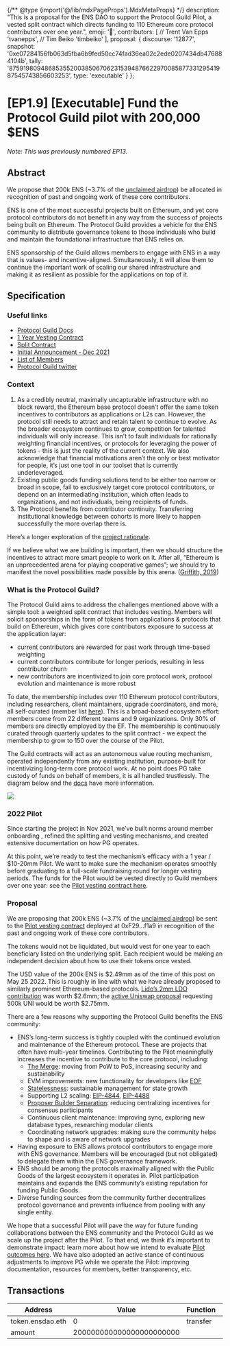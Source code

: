 {/** @type {import('@/lib/mdxPageProps').MdxMetaProps} */}
    description: "This is a proposal for the ENS DAO to support the Protocol Guild Pilot, a vested split contract which directs funding to 110 Ethereum core protocol contributors over one year.",
    emoji: '📗',
    contributors: [
        // Trent Van Epps
        'tvanepps',
        // Tim Beiko
        'timbeiko'
    ],
    proposal: {
        discourse: '12877',
        snapshot: '0xe07284156fb063d5fba6b9fed50cc74fad36ea02c2ede0207434db476884104b',
        tally: '8759198094868535520038506706231539487662297008587733129541987545743856603253',
        type: 'executable'
    }
};

# [EP1.9] [Executable] Fund the Protocol Guild pilot with 200,000 $ENS

_Note: This was previously numbered EP13._

## Abstract

We propose that 200k ENS (\~3.7% of the [unclaimed airdrop](https://twitter.com/ensdomains/status/1522066354387718144)) be allocated in recognition of past and ongoing work of these core contributors.

ENS is one of the most successful projects built on Ethereum, and yet core protocol contributors do not benefit in any way from the success of projects being built on Ethereum. The Protocol Guild provides a vehicle for the ENS community to distribute governance tokens to those individuals who build and maintain the foundational infrastructure that ENS relies on.

ENS sponsorship of the Guild allows members to engage with ENS in a way that is values- and incentive-aligned. Simultaneously, it will allow them to continue the important work of scaling our shared infrastructure and making it as resilient as possible for the applications on top of it.

## Specification

### Useful links

* [Protocol Guild Docs](https://protocol-guild.readthedocs.io/en/latest/index.html)
* [1 Year Vesting Contract](https://app.0xsplits.xyz/accounts/0xF29Ff96aaEa6C9A1fBa851f74737f3c069d4f1a9/)
* [Split Contract](https://app.0xsplits.xyz/accounts/0x84af3D5824F0390b9510440B6ABB5CC02BB68ea1/)
* [Initial Announcement - Dec 2021](https://stateful.mirror.xyz/mEDvFXGCKdDhR-N320KRtsq60Y2OPk8rHcHBCFVryXY)
* [List of Members](https://protocol-guild.readthedocs.io/en/latest/9-membership.html)
* [Protocol Guild twitter](https://twitter.com/ProtocolGuild)

### Context

1. As a credibly neutral, maximally uncapturable infrastructure with no block reward, the Ethereum base protocol doesn’t offer the same token incentives to contributors as applications or L2s can. However, the protocol still needs to attract and retain talent to continue to evolve. As the broader ecosystem continues to grow, competition for talented individuals will only increase. This isn’t to fault individuals for rationally weighting financial incentives, or protocols for leveraging the power of tokens - this is just the reality of the current context. We also acknowledge that financial motivations aren’t the only or best motivator for people, it’s just one tool in our toolset that is currently underleveraged.
2. Existing public goods funding solutions tend to be either too narrow or broad in scope, fail to exclusively target core protocol contributors, or depend on an intermediating institution, which often leads to organizations, and not individuals, being recipients of funds.
3. The Protocol benefits from contributor continuity. Transferring institutional knowledge between cohorts is more likely to happen successfully the more overlap there is.

Here’s a longer exploration of the [project rationale](https://protocol-guild.readthedocs.io/en/latest/1-proposal-rationale.html).

If we believe what we are building is important, then we should structure the incentives to attract more smart people to work on it. After all, “Ethereum is an unprecedented arena for playing cooperative games”; we should try to manifest the novel possibilities made possible by this arena. ([Griffith, 2019](https://medium.com/@virgilgr/ethereum-is-game-changing-technology-literally-d67e01a01cf8))

### What is the Protocol Guild?

The Protocol Guild aims to address the challenges mentioned above with a simple tool: a weighted split contract that includes vesting. Members will solicit sponsorships in the form of tokens from applications & protocols that build on Ethereum, which gives core contributors exposure to success at the application layer:

* current contributors are rewarded for past work through time-based weighting
* current contributors contribute for longer periods, resulting in less contributor churn
* new contributors are incentivized to join core protocol work, protocol evolution and maintenance is more robust

To date, the membership includes over 110 Ethereum protocol contributors, including researchers, client maintainers, upgrade coordinators, and more, all self-curated (member list [here](https://protocol-guild.readthedocs.io/en/latest/9-membership.html)). This is a broad-based ecosystem effort: members come from 22 different teams and 9 organizations. Only 30% of members are directly employed by the EF. The membership is continuously curated through quarterly updates to the split contract - we expect the membership to grow to 150 over the course of the Pilot.

The Guild contracts will act as an autonomous value routing mechanism, operated independently from any existing institution, purpose-built for incentivizing long-term core protocol work. At no point does PG take custody of funds on behalf of members, it is all handled trustlessly. The diagram below and the [docs](https://protocol-guild.readthedocs.io/en/latest/3-smart-contract.html) have more information.

![](/dao/proposals/1.9-1.png)

### 2022 Pilot

Since starting the project in Nov 2021, we’ve built norms around member onboarding , refined the splitting and vesting mechanisms, and created extensive documentation on how PG operates.

At this point, we’re ready to test the mechanism’s efficacy with a 1 year / $10-20mm Pilot. We want to make sure the mechanism operates smoothly before graduating to a full-scale fundraising round for longer vesting periods. The funds for the Pilot would be vested directly to Guild members over one year: see the [Pilot vesting contract here](https://app.0xsplits.xyz/accounts/0xF29Ff96aaEa6C9A1fBa851f74737f3c069d4f1a9/).

### Proposal

We are proposing that 200k ENS (\~3.7% of the [unclaimed airdrop](https://twitter.com/ensdomains/status/1522066354387718144)) be sent to the [Pilot vesting contract](https://app.0xsplits.xyz/accounts/0xF29Ff96aaEa6C9A1fBa851f74737f3c069d4f1a9/) deployed at 0xF29…f1a9 in recognition of the past and ongoing work of these core contributors.

The tokens would not be liquidated, but would vest for one year to each beneficiary listed on the underlying split. Each recipient would be making an independent decision about how to use their tokens once vested.

The USD value of the 200k ENS is $2.49mm as of the time of this post on May 25 2022. This is roughly in line with what we have already proposed to similarly prominent Ethereum-based protocols. [Lido’s 2mm LDO contribution](https://research.lido.fi/t/proposal-to-fund-the-protocol-guild-pilot-via-a-lido-grant/2016) was worth $2.6mm; the [active Uniswap proposal](https://gov.uniswap.org/t/governance-proposal-should-the-uniswap-community-participate-in-the-protocol-guild-pilot/16824) requesting 500k UNI would be worth $2.75mm.

There are a few reasons why supporting the Protocol Guild benefits the ENS community:

* ENS’s long-term success is tightly coupled with the continued evolution and maintenance of the Ethereum protocol. These are projects that often have multi-year timelines. Contributing to the Pilot meaningfully increases the incentive to contribute to the core protocol, including:
  * [The Merge](https://github.com/ethereum/pm/blob/master/Merge/mainnet-readiness.md): moving from PoW to PoS, increasing security and sustainability
  * EVM improvements: new functionality for developers like [EOF](https://notes.ethereum.org/@ipsilon/evm-object-format-overview)
  * [Statelessness](https://notes.ethereum.org/@gballet/Sy-a6T5St): sustainable management for state growth
  * Supporting L2 scaling: [EIP-4844](https://eips.ethereum.org/EIPS/eip-4844), [EIP-4488](https://eips.ethereum.org/EIPS/eip-4488)
  * [Proposer Builder Separation](https://notes.ethereum.org/@vbuterin/pbs\_censorship\_resistance): reducing centralizing incentives for consensus participants
  * Continuous client maintenance: improving sync, exploring new database types, researching modular clients
  * Coordinating network upgrades: making sure the community helps to shape and is aware of network upgrades
* Having exposure to ENS allows protocol contributors to engage more with ENS governance. Members will be encouraged (but not obligated) to delegate them within the ENS governance framework.
* ENS should be among the protocols maximally aligned with the Public Goods of the largest ecosystem it operates in. Pilot participation maintains and expands the ENS community’s existing reputation for funding Public Goods.
* Diverse funding sources from the community further decentralizes protocol governance and prevents influence from pooling with any single entity.

We hope that a successful Pilot will pave the way for future funding collaborations between the ENS community and the Protocol Guild as we scale up the project after the Pilot. To that end, we think it’s important to demonstrate impact: learn more about how we intend to evaluate [Pilot outcomes here](https://protocol-guild.readthedocs.io/en/latest/5-initial-pilot.html). We have also adopted an active stance of continuous adjustments to improve PG while we operate the Pilot: improving documentation, resources for members, better transparency, etc.

## Transactions

| Address          | Value                    | Function | Argument  | Value                |
| ---------------- | ------------------------ | -------- | --------- | -------------------- |
| token.ensdao.eth | 0                        | transfer | recipient | theprotocolguild.eth |
| amount           | 200000000000000000000000 |          |           |                      |
